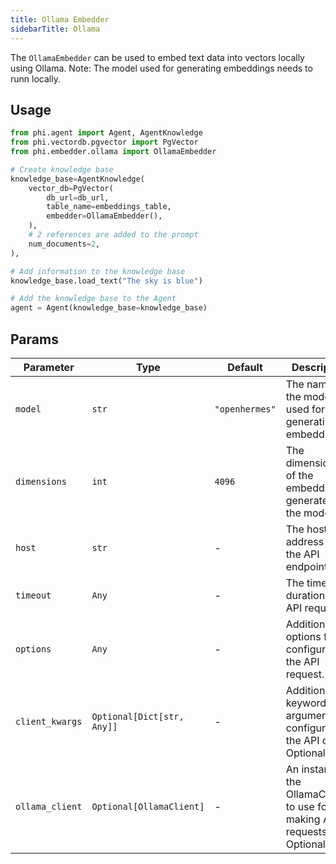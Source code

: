 ```yaml
---
title: Ollama Embedder
sidebarTitle: Ollama
---
```


The `OllamaEmbedder` can be used to embed text data into vectors locally using Ollama. Note: The model used for generating embeddings needs to runn locally.

## Usage

```python
from phi.agent import Agent, AgentKnowledge
from phi.vectordb.pgvector import PgVector
from phi.embedder.ollama import OllamaEmbedder

# Create knowledge base
knowledge_base=AgentKnowledge(
    vector_db=PgVector(
        db_url=db_url,
        table_name=embeddings_table,
        embedder=OllamaEmbedder(),
    ),
    # 2 references are added to the prompt
    num_documents=2,
),

# Add information to the knowledge base
knowledge_base.load_text("The sky is blue")

# Add the knowledge base to the Agent
agent = Agent(knowledge_base=knowledge_base)
```

## Params

| Parameter | Type | Default | Description |
|-----------|------|---------|-------------|
| `model` | `str` | `"openhermes"` | The name of the model used for generating embeddings. |
| `dimensions` | `int` | `4096` | The dimensionality of the embeddings generated by the model. |
| `host` | `str` | - | The host address for the API endpoint. |
| `timeout` | `Any` | - | The timeout duration for API requests. |
| `options` | `Any` | - | Additional options for configuring the API request. |
| `client_kwargs` | `Optional[Dict[str, Any]]` | - | Additional keyword arguments for configuring the API client. Optional. |
| `ollama_client` | `Optional[OllamaClient]` | - | An instance of the OllamaClient to use for making API requests. Optional. |

